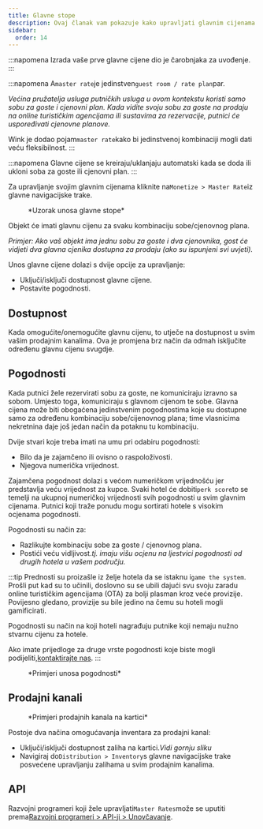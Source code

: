 ```yaml
---
title: Glavne stope
description: Ovaj članak vam pokazuje kako upravljati glavnim cijenama na Winku.
sidebar:
  order: 14
---
```


:::napomena
Izrada vaše prve glavne cijene dio je čarobnjaka za uvođenje.
:::

:::napomena
A`master rate`je jedinstven`guest room / rate plan`par.

*Većina pružatelja usluga putničkih usluga u ovom kontekstu koristi samo sobu za goste i cjenovni plan. Kada vidite svoju sobu za goste na prodaju na online turističkim agencijama ili sustavima za rezervacije, putnici će uspoređivati ​​cjenovne planove.*

Wink je dodao pojam`master rate`kako bi jedinstvenoj kombinaciji mogli dati veću fleksibilnost.
:::

:::napomena
Glavne cijene se kreiraju/uklanjaju automatski kada se doda ili ukloni soba za goste ili cjenovni plan.
:::

Za upravljanje svojim glavnim cijenama kliknite na`Monetize > Master Rate`iz glavne navigacijske trake.

<figure>
  <CloudinaryImage width="350" height="484" resize="scale" quality="best" alt="Glavna stopa" src="academy/master-rate" errorImage="noimage_opaque_nyrtl0.png" />

  <figcaption>*Uzorak unosa glavne stope*</figcaption>
</figure>


Objekt će imati glavnu cijenu za svaku kombinaciju sobe/cjenovnog plana.

*Primjer: Ako vaš objekt ima jednu sobu za goste i dva cjenovnika, gost će vidjeti dva glavna cjenika dostupna za prodaju (ako su ispunjeni svi uvjeti).*

Unos glavne cijene dolazi s dvije opcije za upravljanje:

* Uključi/isključi dostupnost glavne cijene.
* Postavite pogodnosti.

## Dostupnost

Kada omogućite/onemogućite glavnu cijenu, to utječe na dostupnost u svim vašim prodajnim kanalima. Ova je promjena brz način da odmah isključite određenu glavnu cijenu svugdje.

## Pogodnosti

Kada putnici žele rezervirati sobu za goste, ne komuniciraju izravno sa sobom. Umjesto toga, komuniciraju s glavnom cijenom te sobe.
Glavna cijena može biti obogaćena jedinstvenim pogodnostima koje su dostupne samo za određenu kombinaciju sobe/cijenovnog plana; time vlasnicima nekretnina daje još jedan način da potaknu tu kombinaciju.

Dvije stvari koje treba imati na umu pri odabiru pogodnosti:

* Bilo da je zajamčeno ili ovisno o raspoloživosti.
* Njegova numerička vrijednost.

Zajamčena pogodnost dolazi s većom numeričkom vrijednošću jer predstavlja veću vrijednost za kupce.
Svaki hotel će dobiti`perk score`to se temelji na ukupnoj numeričkoj vrijednosti svih pogodnosti u svim glavnim cijenama.
Putnici koji traže ponudu mogu sortirati hotele s visokim ocjenama pogodnosti.

Pogodnosti su način za:

* Razlikujte kombinaciju sobe za goste / cjenovnog plana.
* Postići veću vidljivost.*tj. imaju višu ocjenu na ljestvici pogodnosti od drugih hotela u vašem području.*

:::tip
Prednosti su proizašle iz želje hotela da se istaknu i`game the system`.
Prošli put kad su to učinili, doslovno su se ubili dajući svu svoju zaradu online turističkim agencijama (OTA) za bolji plasman kroz veće provizije.
Povijesno gledano, provizije su bile jedino na čemu su hoteli mogli gamificirati.

Pogodnosti su način na koji hoteli nagrađuju putnike koji nemaju nužno stvarnu cijenu za hotele.

Ako imate prijedloge za druge vrste pogodnosti koje biste mogli podijeliti,[kontaktirajte nas](mailto:hi@wink.travel).
:::

<figure>
  <CloudinaryImage width="700" height="263" resize="scale" quality="best" alt="Pogodnosti" src="academy/perks" errorImage="noimage_opaque_nyrtl0.png" />

  <figcaption>*Primjeri unosa pogodnosti*</figcaption>
</figure>


## Prodajni kanali

<figure>
  <CloudinaryImage width="350" height="368" resize="scale" quality="best" alt="Prodajni kanali" src="academy/sales-channels-card" errorImage="noimage_opaque_nyrtl0.png" />

  <figcaption>*Primjeri prodajnih kanala na kartici*</figcaption>
</figure>


Postoje dva načina omogućavanja inventara za prodajni kanal:

* Uključi/isključi dostupnost zaliha na kartici.*Vidi gornju sliku*
* Navigiraj do`Distribution > Inventory`s glavne navigacijske trake posvećene upravljanju zalihama u svim prodajnim kanalima.

## API

Razvojni programeri koji žele upravljati`Master Rates`može se uputiti prema[Razvojni programeri > API-ji > Unovčavanje](/developers/apis/#monetize-api).

